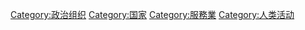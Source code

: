 {{Catnav|頁面分類|人类社会|组织|政治组织}}
{{catmore}}
{{Commonscat|Government}}

[[Category:政治组织|Category:政治组织]]
[[Category:国家|Category:国家]]
[[Category:服務業|Category:服務業]]
[[Category:人类活动|Category:人类活动]]